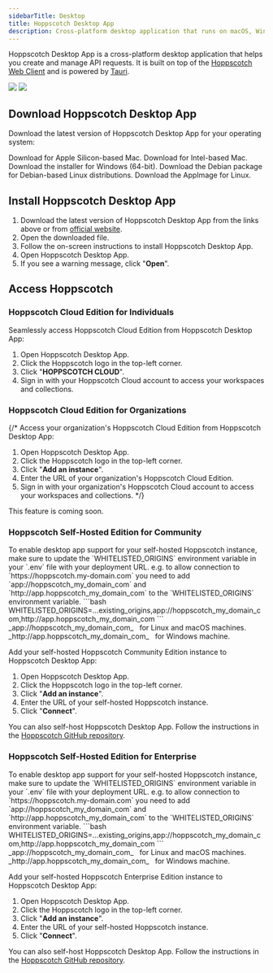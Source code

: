 ```yaml
---
sidebarTitle: Desktop
title: Hoppscotch Desktop App
description: Cross-platform desktop application that runs on macOS, Windows, and Linux.
---
```


Hoppscotch Desktop App is a cross-platform desktop application that helps you create and manage API requests. It is built on top of the [Hoppscotch Web Client](/documentation/clients/web) and is powered by [Tauri](https://tauri.app).

<Frame>
  <img className="block border border-black/5 rounded-md dark:border-white/5 dark:hidden" src="/images/hoppscotch-light.png" />
  <img className="hidden border border-black/5 rounded-md dark:border-white/5 dark:block" src="/images/hoppscotch-dark.png" />
</Frame>

## Download Hoppscotch Desktop App

Download the latest version of Hoppscotch Desktop App for your operating system:

<AccordionGroup>
  <Accordion title="Mac" icon="apple">
    <Card title="Apple Silicon (.dmg)" href="https://github.com/hoppscotch/releases/releases/latest/download/Hoppscotch_mac_aarch64.dmg">
      Download for Apple Silicon-based Mac.
    </Card>
    <Card title="Intel (.dmg)" href="https://github.com/hoppscotch/releases/releases/latest/download/Hoppscotch_mac_x64.dmg">
      Download for Intel-based Mac.
    </Card>
  </Accordion>
  <Accordion title="Windows" icon="windows">
    <Card title="Windows Installer (.msi)" href="https://github.com/hoppscotch/releases/releases/latest/download/Hoppscotch_win_x64.msi">
      Download the installer for Windows (64-bit).
    </Card>
  </Accordion>
  <Accordion title="Linux" icon="linux">
    <Card title="Debian (.deb)" href="https://github.com/hoppscotch/releases/releases/latest/download/Hoppscotch_linux_x64.deb">
      Download the Debian package for Debian-based Linux distributions.
    </Card>
    <Card title="App Image (.AppImage)" href="https://github.com/hoppscotch/releases/releases/latest/download/Hoppscotch_linux_x64.AppImage">
      Download the AppImage for Linux.
    </Card>
  </Accordion>
</AccordionGroup>

## Install Hoppscotch Desktop App

1. Download the latest version of Hoppscotch Desktop App from the links above or from [official website](https://hoppscotch.com/download).
2. Open the downloaded file.
3. Follow the on-screen instructions to install Hoppscotch Desktop App.
4. Open Hoppscotch Desktop App.
5. If you see a warning message, click "**Open**".

## Access Hoppscotch

### Hoppscotch Cloud Edition for Individuals

Seamlessly access Hoppscotch Cloud Edition from Hoppscotch Desktop App:

1. Open Hoppscotch Desktop App.
2. Click the Hoppscotch logo in the top-left corner.
3. Click "**HOPPSCOTCH CLOUD**".
4. Sign in with your Hoppscotch Cloud account to access your workspaces and collections.

### Hoppscotch Cloud Edition for Organizations

{/* Access your organization's Hoppscotch Cloud Edition from Hoppscotch Desktop App:

1. Open Hoppscotch Desktop App.
2. Click the Hoppscotch logo in the top-left corner.
3. Click "**Add an instance**".
4. Enter the URL of your organization's Hoppscotch Cloud Edition.
5. Sign in with your organization's Hoppscotch Cloud account to access your workspaces and collections. */}

<Note>
  This feature is coming soon.
</Note>

### Hoppscotch Self-Hosted Edition for Community

<Warning>
  To enable desktop app support for your self-hosted Hoppscotch instance, make sure to update the `WHITELISTED_ORIGINS` environment variable in your `.env` file with your deployment URL.
</Warning>
<Note>
  e.g. to allow connection to `https://hoppscotch.my-domain.com` you need to add `app://hoppscotch_my_domain_com` and `http://app.hoppscotch_my_domain_com` to the `WHITELISTED_ORIGINS` environment variable.
  ```bash
  WHITELISTED_ORIGINS=...existing_origins,app://hoppscotch_my_domain_com,http://app.hoppscotch_my_domain_com
  ```
  <Tip>
    _app://hoppscotch_my_domain_com_ &nbsp; for Linux and macOS machines.
  </Tip>
  <Tip>
    _http://app.hoppscotch_my_domain_com_ &nbsp; for Windows machine.
  </Tip>
</Note>

Add your self-hosted Hoppscotch Community Edition instance to Hoppscotch Desktop App:

1. Open Hoppscotch Desktop App.
2. Click the Hoppscotch logo in the top-left corner.
3. Click "**Add an instance**".
4. Enter the URL of your self-hosted Hoppscotch instance.
5. Click "**Connect**".

<Tip>You can also self-host Hoppscotch Desktop App. Follow the instructions in the [Hoppscotch GitHub repository](https://github.com/hoppscotch/hoppscotch/tree/main/packages/hoppscotch-desktop).</Tip>

### Hoppscotch Self-Hosted Edition for Enterprise


<Warning>
  To enable desktop app support for your self-hosted Hoppscotch instance, make sure to update the `WHITELISTED_ORIGINS` environment variable in your `.env` file with your deployment URL.
</Warning>
<Note>
  e.g. to allow connection to `https://hoppscotch.my-domain.com` you need to add `app://hoppscotch_my_domain_com` and `http://app.hoppscotch_my_domain_com` to the `WHITELISTED_ORIGINS` environment variable.
  ```bash
  WHITELISTED_ORIGINS=...existing_origins,app://hoppscotch_my_domain_com,http://app.hoppscotch_my_domain_com
  ```
  <Tip>
    _app://hoppscotch_my_domain_com_ &nbsp; for Linux and macOS machines.
  </Tip>
  <Tip>
    _http://app.hoppscotch_my_domain_com_ &nbsp; for Windows machine.
  </Tip>
</Note>

Add your self-hosted Hoppscotch Enterprise Edition instance to Hoppscotch Desktop App:

1. Open Hoppscotch Desktop App.
2. Click the Hoppscotch logo in the top-left corner.
3. Click "**Add an instance**".
4. Enter the URL of your self-hosted Hoppscotch instance.
5. Click "**Connect**".

<Tip>You can also self-host Hoppscotch Desktop App. Follow the instructions in the [Hoppscotch GitHub repository](https://github.com/hoppscotch/hoppscotch/tree/main/packages/hoppscotch-desktop).</Tip>

